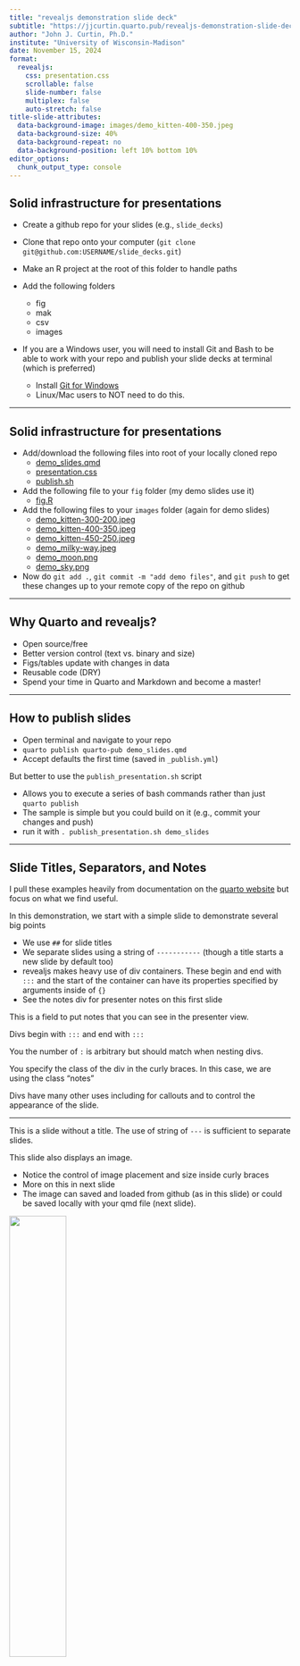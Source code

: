 ```yaml
---
title: "revealjs demonstration slide deck"
subtitle: "https://jjcurtin.quarto.pub/revealjs-demonstration-slide-deck/"
author: "John J. Curtin, Ph.D."
institute: "University of Wisconsin-Madison"
date: November 15, 2024
format: 
  revealjs:
    css: presentation.css
    scrollable: false 
    slide-number: false 
    multiplex: false 
    auto-stretch: false
title-slide-attributes:
  data-background-image: images/demo_kitten-400-350.jpeg
  data-background-size: 40%
  data-background-repeat: no
  data-background-position: left 10% bottom 10%
editor_options: 
  chunk_output_type: console
---
```


## Solid infrastructure for presentations

- Create a github repo for your slides (e.g., `slide_decks`)

- Clone that repo onto your computer (`git clone git@github.com:USERNAME/slide_decks.git`)

- Make an R project at the root of this folder to handle paths

- Add the following folders
  - fig
  - mak
  - csv 
  - images

- If you are a Windows user, you will need to install Git and Bash to be able to work with your repo and publish your slide decks at terminal (which is preferred)
  - Install [Git for Windows](https://gitforwindows.org/)
  - Linux/Mac users to NOT need to do this.

-----------------------------------------------------------------------------

## Solid infrastructure for presentations

- Add/download the following files into root of your locally cloned repo 
  - [demo_slides.qmd](demo_slides.qmd)
  - [presentation.css](presentation.css)
  - [publish.sh](publish_presentation.sh)
 
- Add the following file to your `fig` folder (my demo slides use it)
  - [fig.R](fig/demo_fig.R) 
 
- Add the following files to your `images` folder (again for demo slides)
  - [demo_kitten-300-200.jpeg](images/demo_kitten-300-200.jpeg) 
  - [demo_kitten-400-350.jpeg](images/demo_kitten-400-350.jpeg) 
  - [demo_kitten-450-250.jpeg](images/demo_kitten-450-250.jpeg) 
  - [demo_milky-way.jpeg](images/demo_milky-way.jpeg) 
  - [demo_moon.png](images/demo_moon.png) 
  - [demo_sky.png](images/demo_sky.png) 

- Now do `git add .`, `git commit -m "add demo files"`, and `git push` to get these changes up to  your remote copy of the repo on github 

-----------------------------------------------------------------------------

## Why Quarto and revealjs?

- Open source/free
- Better version control (text vs. binary and size)
- Figs/tables update with changes in data
- Reusable code (DRY)
- Spend your time in Quarto and Markdown and become a master!

-----------------------------------------------------------------------------

## How to publish slides

- Open terminal and navigate to your repo
- `quarto publish quarto-pub demo_slides.qmd`
- Accept defaults the first time (saved in `_publish.yml`)

But better to use the `publish_presentation.sh` script

- Allows you to execute a series of bash commands rather than just `quarto publish`
- The sample is simple but you could build on it (e.g., commit your changes and push)
- run it with `. publish_presentation.sh demo_slides`

-----------------------------------------------------------------------------

## Slide Titles, Separators, and Notes 

I pull these examples heavily from documentation on the [quarto website](https://quarto.org/docs/presentations/revealjs/) but focus on what we find useful.

In this demonstration, we start with a simple slide to demonstrate several big points

- We use `##` for slide titles
- We separate slides using a string of `-----------` (though a title starts a new slide by default too)
- revealjs makes heavy use of div containers.  These begin and end with `:::` and the start of the container can have its properties specified by arguments inside of `{}`
- See the notes div for presenter notes on this first slide
  
::: {.notes}
This is a field to put notes that you can see in the presenter view.  

Divs begin with `:::` and end with `:::`

You the number of `:` is arbitrary but should match when nesting divs.

You specify the class of the div in the curly braces.  In this case, we are using the class "notes"

Divs have many other uses including for callouts and to control the appearance of the slide.
:::

-----------------------------------------------------------------------------

This is a slide without a title.  The use of string of `---` is sufficient to separate slides.

This slide also displays an image.

- Notice the control of image placement and size inside curly braces
- More on this in next slide
- The image can saved and loaded from github (as in this slide) or could be saved locally with your qmd file (next slide).

![](https://github.com/jjcurtin/lab_support/blob/main/templates/revealjs/images/demo_kitten-400-350.jpeg?raw=true){.absolute bottom=0 right=50 width=45%}

::: {.notes}
Here are some more notes.   I will stop using notes for the remaining slides....
:::

-----------------------------------------------------------------------------

## Absolute Position

You can position images or other elements at precise locations

Also notice the use of `.fragment` inside the curly braces of the second two images to have them come in as incremental fragments (more on that in a later slide)

![](images/demo_kitten-400-350.jpeg){.absolute top=170 left=30 width=400 height=400}

![](images/demo_kitten-450-250.jpeg){.absolute .fragment top=160 right=80 width=450}

![](images/demo_kitten-300-200.jpeg){.absolute .fragment .fade-up bottom=110 right=130 width=300}

::: footer
Learn more: [Absolute Position](https://quarto.org/docs/presentations/revealjs/advanced.html#absolute-position)
:::

-----------------------------------------------------------------------------

## Incremental Bullet Points - Option 1

Lists can optionally be displayed incrementally using a `::: { .incremental}` div

::: { .incremental}
-   First item
-   Second item
-   Third item
:::

-----------------------------------------------------------------------------

## Incremental Bullet Points - Option 2 (pauses)

Content can also come in incrementally using pauses.

. . .

Pauses are indicated by `. . .` on their own line.

. . .

This will work with any content, plots, etc;  Not just bullet points, so its a solution if you want to reveal more than just bullet points.

![](images/demo_kitten-300-200.jpeg)

. . .

Note that it automatically makes previous items gray but this doesn't apply to the first item which is before the first pause.  Could fix by starting with a pause (but then need double click to display first content).

. . .

I don't use a lot of pauses or incremental lists. I prefer the next two options.

-----------------------------------------------------------------------------

## Incremental Bullet Points - Option 3 (separate slides)

Lists can also be displayed incrementally by putting them on separate slides.  
As the slides advance, you can manually color the previous points gray.  Put the text in `[]` and the color in `{style="color: gray;"}`.

This is my preferred method for **presentations** where I am using notes heavily because it allows for more room for notes on each bullet point (though it does require coping content across slides).

- First item 

-----------------------------------------------------------------------------

## Incremental Bullet Points - Option 3 (separate slides)

Lists can also be displayed incrementally by putting them on separate slides.  
As the slides advance, you can manually color the previous points gray.  Put the text in `[]` and the color in `{style="color: gray;"}`.

This is my preferred method for **presentations** where I am using notes heavily because it allows for more room for notes on each bullet point (though it does require coping content across slides).

- [First item ]{style="color: gray;"}
- Second item

-----------------------------------------------------------------------------

## Incremental Bullet Points - Option 3 (separate slides)

Lists can also be displayed incrementally by putting them on separate slides.  
As the slides advance, you can manually color the previous points gray.  Put the text in `[]` and the color in `{style="color: gray;"}`.

This is my preferred method for **presentations** where I am using notes heavily because it allows for more room for notes on each bullet point (though it does require coping content across slides).

- [First item ]{style="color: gray;"}
- [Second item]{style="color: gray;"}
- Third item

-----------------------------------------------------------------------------

## Incremental Bullet Points - Option 4 (fragments)

Animated incremental text (or other content like plots, etc) can be handled with fragments.  This is my preferred method for **teaching** because it doesn't require duplicating the content across slides and I don't use notes when I teach.

::: {.fragment .strike}
Strike (displayed at start)
:::

::: {.fragment .highlight-red}
Highlight red (displayed at start)
:::

::: {.fragment .fade-in}
Fade in (hidden at start).  Fraqments can contain any content, not just text.  Here is an image:

![](images/demo_kitten-300-200.jpeg)
:::

::: {.fragment .fade-up}
Slide up while fading in (hidden at start)
:::

::: {.fragment .fade-left}
Slide left while fading in (hidden at start)
:::

::: {.fragment .fade-in-then-semi-out}
Fade in then semi out (hidden at start)
:::

::: footer
Learn more: [Fragments](https://quarto.org/docs/presentations/revealjs/advanced.html#fragments)
:::

-----------------------------------------------------------------------------

## Quotes

This slide demonstrates the use of a quote with `>`

- Notice the use of colored text.  This can be used with any text, not just quotes
- Notice the use of `<\br>` <br> to create line breaks in the text

\
\

> “Could you predict not only [who]{style="color: blue;"} might be at greatest risk for relapse … <br>
 … but precisely [when]{style="color: blue;"} that relapse might occur … <br>
 … and [how best to intervene]{style="color: blue;"} to prevent it?"
 
 \
 \

Here is normal text after the quote.  

Notice the addition of extra blank lines to increase spacing using `\`

-----------------------------------------------------------------------------

## Callouts 

Here is the use of a callout div

- There are a few types
  - note
  - tips
  - important
  - caution
  - warning

- The types vary in the header color and icon
- You can find more detail on the [quarto website](https://quarto.org/docs/blog/posts/2022-02-13-feature-callouts/)

:::{.callout-tip}
## Rules of thumb for auROC 
.70 - .80 is considered fair  
.80 - .90 is considered good  
\>= .90 is considered excellent  
:::

-----------------------------------------------------------------------------

## Callouts 

- You can suppress the icon if you want using `{.callout-tip icon=false}`

:::{.callout-tip icon=false}
## Rules of thumb for auROC 
.70 - .80 is considered fair  
.80 - .90 is considered good  
\>= .90 is considered excellent  
:::

-----------------------------------------------------------------------------

## Footers

You can add footers to specific slides using a footer div `::: {.footer}`

::: {.footer}
Curtin et al., 2024
:::

-----------------------------------------------------------------------------

## Columns 

::: {.columns}
:::: {.column width=60%}
We can break the slides up into columns

- We use nested divs for this
- Top level div (use `::: {.columns}`) to start the container for the columns.  End the columns with `:::`
- Next level div (use `::::`) is the container for each column.  End each column with `::::`
:::::

:::: {.column width=40%}
The columns can be of different widths

- Specify the width for each specific column with the div that starts the column
- e.g., `:::: {.column width=40%}`
- Note that there is no space before or after `=`.  Quarto is a bit finicky!
- Note also that you will sometimes see quotes around the argument (e.g. `"40%"`) but those are NOT needed so I try to be consistent in not using them!
::::
:::

-----------------------------------------------------------------------------

## Columns 

::: {.columns}
:::: {.column width=45%}
If you want more separation between columns, you can add an empty narrow column between the others.  
:::::

:::: {.column width=10%}
::::

:::: {.column width=45%}
This is a good way to add space between columns. 
::::
:::

-----------------------------------------------------------------------------

## Plots created in slide

You can make plots directly in the slides using R code chunks

- You need to load relevant libraries and set themes, etc (once)
- You can set the size of the plot in the chunk options and suppress messages

```r
#| message: false

library(tidyverse)
theme_set(theme_classic()) 

tibble(value = rnorm(100)) |> 
  ggplot(aes(x=value)) + 
    geom_histogram()
```

-----------------------------------------------------------------------------

## Plots created by separate scripts

::: {.columns}
:::: {.column width=50%}
You can also make plots in separate scripts

Source the script (use project path combined with `here::here()`) and then display the plot object

Good for reusable plot code

I use this approach for my presentations. I also do side by side text and plot a lot
::::

:::: {.column width=50%}
```r
source(here::here("fig", "demo_fig.R"))
fig_hist
```
::::
:::

-----------------------------------------------------------------------------

## Plot sizing

You can set the size of the plot in the chunk options using `fig-height` and `fig-width`.  Here is a four inch high plot (with no setting for width) 

```r
#| fig-height: 4

fig_hist
```

-----------------------------------------------------------------------------
  
## Plot sizing

here is a 4 x 4 inch high plot

```r
#| fig-height: 4
#| fig-width: 4

fig_hist
```

-----------------------------------------------------------------------------
  
## Plot sizing

here is a 2 x 2 inch high plot

```r
#| fig-height: 2
#| fig-width: 2

fig_hist
```
-----------------------------------------------------------------------------
 
## Slide backgrounds {background=#43464B}

Set the `background` attribute on a slide to change the background color (all CSS color formats are supported).

For example: `## Slide Backgrounds {background=#43464B}`

::: footer
Learn more: [Slide Backgrounds](https://quarto.org/docs/presentations/revealjs/#color-backgrounds)
:::

-----------------------------------------------------------------------------

## Media Backgrounds {background=#43464B background-image=images/demo_milky-way.jpeg}

You can also use the following as a slide background:

-   An image: `background-image`

-   A video: `background-video`

-   An iframe: `background-iframe`

::: footer
Learn more: [Media Backgrounds](https://quarto.org/docs/presentations/revealjs/#image-backgrounds)
:::

-----------------------------------------------------------------------------

## Box/Oval for attention focus

We can put a box or oval around some part of a slide to focus audience attention

It would typically be put in a fragment to have it appear incrementally (see `.fragment` in the curly braces)

The class that supports this is in our css file (presentation.css).  You can overide any of the parameters in the css definition by specifying them in the curly braces.  Height and width would be the most common to change.

```r
#| fig-height: 4
#| fig-width: 4

fig_hist
```

::: {.circ_outline .absolute bottom=10% left=10% width=200px .fragment}
:::

::: {.rect_outline .absolute bottom=40% left=50% height=200px width=300px .fragment}
:::

-----------------------------------------------------------------------------

## Other Details

- [Chalkboard](https://quarto.org/docs/presentations/revealjs/presenting.html#Chalkboard)
- [Scrollable](https://quarto.org/docs/presentations/revealjs/presenting.html#slide-numbers)
- [Multiplex](https://quarto.org/docs/presentations/revealjs/presenting.html#Multiplex)
- [Slide numbers](https://quarto.org/docs/presentations/revealjs/presenting.html#slide-numbers)
- [Print to pdf](https://quarto.org/docs/presentations/revealjs/presenting.html#slide-numbers)

-----------------------------------------------------------------------------

## Additional Title Slide Details

- See my title slide for ideas
- Lots of additional documentation [available](https://quarto.org/docs/reference/formats/presentations/revealjs.html)

-----------------------------------------------------------------------------

## Slide Transitions

You can also use slide transitions

I am not a fan of these (and you will need to turn off on slides that present content incrementally across slides)

This slide also demonstrates a simple table using markdown syntax

\

| Transition | Description                                                            |
|------------|------------------------------------------------------------------------|
| `none`     | No transition (default, switch instantly)                              |
| `fade`     | Cross fade                                                             |
| `slide`    | Slide horizontally                                                     |
| `convex`   | Slide at a convex angle                                                |
| `concave`  | Slide at a concave angle                                               |
| `zoom`     | Scale the incoming slide so it grows in from the center of the screen. |

::: footer
Learn more: [Slide Transitions](https://quarto.org/docs/presentations/revealjs/advanced.html#slide-transitions)
:::

-----------------------------------------------------------------------------

## Themes

10 Built-in Themes (or [create your own](https://quarto.org/docs/presentations/revealjs/themes.html#creating-themes))

::: {layout-ncol=2}
![](images/demo_moon.png)

![](images/demo_sky.png)
:::

You can also customize the .css file to apply the same style to many aspects of your slides.  Talk to Susan (or just look inside presentation.css)!

This slide also demonstrates how to put images side by side using `::: {layout-ncol=2}`

::: footer
Learn more: [Themes](https://quarto.org/docs/presentations/revealjs/themes.html)
:::